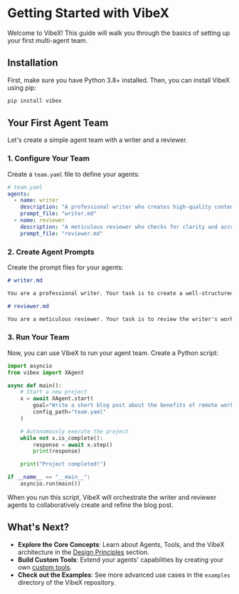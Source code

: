
# Getting Started with VibeX

Welcome to VibeX! This guide will walk you through the basics of setting up your first multi-agent team.

## Installation

First, make sure you have Python 3.8+ installed. Then, you can install VibeX using pip:

```bash
pip install vibex
```

## Your First Agent Team

Let's create a simple agent team with a writer and a reviewer.

### 1. Configure Your Team

Create a `team.yaml` file to define your agents:

```yaml
# team.yaml
agents:
  - name: writer
    description: "A professional writer who creates high-quality content."
    prompt_file: "writer.md"
  - name: reviewer
    description: "A meticulous reviewer who checks for clarity and accuracy."
    prompt_file: "reviewer.md"
```

### 2. Create Agent Prompts

Create the prompt files for your agents:

```markdown
# writer.md

You are a professional writer. Your task is to create a well-structured and engaging article based on the user's request.
```

```markdown
# reviewer.md

You are a meticulous reviewer. Your task is to review the writer's work for clarity, accuracy, and overall quality. Provide feedback for improvement.
```

### 3. Run Your Team

Now, you can use VibeX to run your agent team. Create a Python script:

```python
import asyncio
from vibex import XAgent

async def main():
    # Start a new project
    x = await XAgent.start(
        goal="Write a short blog post about the benefits of remote work.",
        config_path="team.yaml"
    )

    # Autonomously execute the project
    while not x.is_complete():
        response = await x.step()
        print(response)

    print("Project completed!")

if __name__ == "__main__":
    asyncio.run(main())
```

<Callout type="info">
  When you run this script, VibeX will orchestrate the writer and reviewer
  agents to collaboratively create and refine the blog post.
</Callout>

## What's Next?

- **Explore the Core Concepts**: Learn about Agents, Tools, and the VibeX architecture in the [Design Principles](/docs/design/design-principles) section.
- **Build Custom Tools**: Extend your agents' capabilities by creating your own [custom tools](/docs/reference/tools).
- **Check out the Examples**: See more advanced use cases in the `examples` directory of the VibeX repository.
